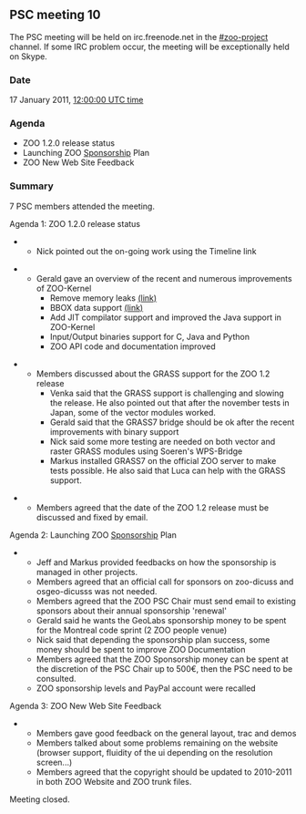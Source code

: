 
== PSC meeting 10 ==

The PSC meeting will be held on irc.freenode.net in the [irc://irc.freenode.net/#zoo-project #zoo-project] channel. If some IRC problem occur, the meeting will be exceptionally held on Skype.

=== Date ===

17 January 2011, [http://www.timeanddate.com/worldclock/fixedtime.html?day=17&month=1&year=2011&hour=12&min=0&sec=0&p1=0 12:00:00 UTC time]

=== Agenda ===

*ZOO 1.2.0 release status
*Launching ZOO [[Sponsorship]] Plan
*ZOO New Web Site Feedback

=== Summary ===

7 PSC members attended the meeting.

Agenda 1: ZOO 1.2.0 release status

****Nick pointed out the on-going work using the Timeline link

****Gerald gave an overview of the recent and numerous improvements of ZOO-Kernel
*****Remove memory leaks [http://zoo-project.org/trac/search?q=leaks (link)]
*****BBOX data support [http://zoo-project.org/trac/wiki/ZooWebSite/ZooServices/ZCFGReference#BoundingBoxDatanode (link)]
*****Add JIT compilator support and improved the Java support in ZOO-Kernel
*****Input/Output binaries support for C, Java and Python 
*****ZOO API code and documentation improved

****Members discussed about the GRASS support for the ZOO 1.2 release
*****Venka said that the GRASS support is challenging and slowing the release. He also pointed out that after the november tests in Japan, some of the vector modules worked. 
*****Gerald said that the GRASS7 bridge should be ok after the recent improvements with binary support
*****Nick said some more testing are needed on both vector and raster GRASS modules using Soeren's WPS-Bridge
*****Markus installed GRASS7 on the official ZOO server to make tests possible. He also said that Luca can help with the GRASS support.

***Members agreed that the date of the ZOO 1.2 release must be discussed and fixed by email.
    
Agenda 2: Launching ZOO [[Sponsorship]] Plan

****Jeff and Markus provided feedbacks on how the sponsorship is managed in other projects.
****Members agreed that an official call for sponsors on zoo-dicuss and osgeo-dicusss was not needed.
****Members agreed that the ZOO PSC Chair must send email to existing sponsors about their annual sponsorship 'renewal'
****Gerald said he wants the GeoLabs sponsorship money to be spent for the Montreal code sprint (2 ZOO people venue)
****Nick said that depending the sponsorship plan success, some money should be spent to improve ZOO Documentation
****Members agreed that the ZOO Sponsorship money can be spent at the discretion of the PSC Chair up to 500€, then the PSC need to be consulted.
****ZOO sponsorship levels and PayPal account were recalled

Agenda 3: ZOO New Web Site Feedback

****Members gave good feedback on the general layout, trac and demos
****Members talked about some problems remaining on the website (browser support, fluidity of the ui depending on the resolution screen...)
****Members agreed that the copyright should be updated to 2010-2011 in both ZOO Website and ZOO trunk files.

Meeting closed.



